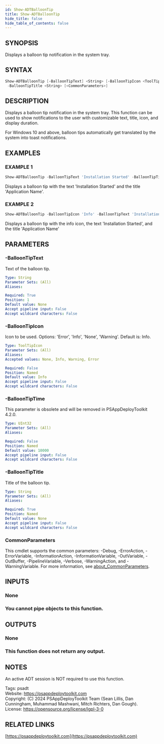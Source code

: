 ```yaml
---
id: Show-ADTBalloonTip
title: Show-ADTBalloonTip
hide_title: false
hide_table_of_contents: false
---
```


## SYNOPSIS

Displays a balloon tip notification in the system tray.

## SYNTAX

```powershell
Show-ADTBalloonTip [-BalloonTipText] <String> [-BalloonTipIcon <ToolTipIcon>] [-BalloonTipTime <UInt32>]
 -BalloonTipTitle <String> [<CommonParameters>]
```

## DESCRIPTION

Displays a balloon tip notification in the system tray.
This function can be used to show notifications to the user with customizable text, title, icon, and display duration.

For Windows 10 and above, balloon tips automatically get translated by the system into toast notifications.

## EXAMPLES

### EXAMPLE 1

```powershell
Show-ADTBalloonTip -BalloonTipText 'Installation Started' -BalloonTipTitle 'Application Name'
```

Displays a balloon tip with the text 'Installation Started' and the title 'Application Name'.

### EXAMPLE 2

```powershell
Show-ADTBalloonTip -BalloonTipIcon 'Info' -BalloonTipText 'Installation Started' -BalloonTipTitle 'Application Name'
```

Displays a balloon tip with the info icon, the text 'Installation Started', and the title 'Application Name'

## PARAMETERS

### -BalloonTipText

Text of the balloon tip.

```yaml
Type: String
Parameter Sets: (All)
Aliases:

Required: True
Position: 1
Default value: None
Accept pipeline input: False
Accept wildcard characters: False
```

### -BalloonTipIcon

Icon to be used.
Options: 'Error', 'Info', 'None', 'Warning'.
Default is: Info.

```yaml
Type: ToolTipIcon
Parameter Sets: (All)
Aliases:
Accepted values: None, Info, Warning, Error

Required: False
Position: Named
Default value: Info
Accept pipeline input: False
Accept wildcard characters: False
```

### -BalloonTipTime

This parameter is obsolete and will be removed in PSAppDeployToolkit 4.2.0.

```yaml
Type: UInt32
Parameter Sets: (All)
Aliases:

Required: False
Position: Named
Default value: 10000
Accept pipeline input: False
Accept wildcard characters: False
```

### -BalloonTipTitle

Title of the balloon tip.

```yaml
Type: String
Parameter Sets: (All)
Aliases:

Required: True
Position: Named
Default value: None
Accept pipeline input: False
Accept wildcard characters: False
```

### CommonParameters

This cmdlet supports the common parameters: -Debug, -ErrorAction, -ErrorVariable, -InformationAction, -InformationVariable, -OutVariable, -OutBuffer, -PipelineVariable, -Verbose, -WarningAction, and -WarningVariable. For more information, see [about_CommonParameters](http://go.microsoft.com/fwlink/?LinkID=113216).

## INPUTS

### None

### You cannot pipe objects to this function.
## OUTPUTS

### None

### This function does not return any output.
## NOTES
An active ADT session is NOT required to use this function.

Tags: psadt<br />
Website: https://psappdeploytoolkit.com<br />
Copyright: (C) 2024 PSAppDeployToolkit Team (Sean Lillis, Dan Cunningham, Muhammad Mashwani, Mitch Richters, Dan Gough).<br />
License: https://opensource.org/license/lgpl-3-0

## RELATED LINKS

[https://psappdeploytoolkit.com](https://psappdeploytoolkit.com)
